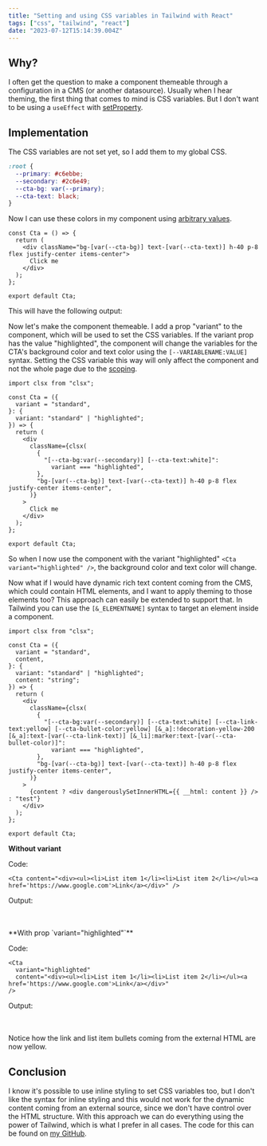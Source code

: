 ```yaml
---
title: "Setting and using CSS variables in Tailwind with React"
tags: ["css", "tailwind", "react"]
date: "2023-07-12T15:14:39.004Z"
---
```



## Why?

I often get the question to make a component themeable through a configuration in a CMS (or another datasource).
Usually when I hear theming, the first thing that comes to mind is CSS variables.
But I don't want to be using a `useEffect` with [setProperty](https://developer.mozilla.org/en-US/docs/Web/API/CSSStyleDeclaration/setProperty).

## Implementation

The CSS variables are not set yet, so I add them to my global CSS.

```css title="src/styles/global.css"
:root {
  --primary: #c6ebbe;
  --secondary: #2c6e49;
  --cta-bg: var(--primary);
  --cta-text: black;
}
```

Now I can use these colors in my component using [arbitrary values](https://tailwindcss.com/docs/adding-custom-styles#using-arbitrary-values).

```tsx title="src/components/Demo/Cta.tsx"
const Cta = () => {
  return (
    <div className="bg-[var(--cta-bg)] text-[var(--cta-text)] h-40 p-8 flex justify-center items-center">
      Click me
    </div>
  );
};

export default Cta;
```

This will have the following output:

<Cta />

Now let's make the component themeable. I add a prop "variant" to the component, which will be used to set the CSS variables.
If the variant prop has the value "highlighted", the component will change the variables for the CTA's background color and text color using the `[--VARIABLENAME:VALUE]` syntax.
Setting the CSS variable this way will only affect the component and not the whole page due to the [scoping](https://blog.logrocket.com/css-variables-scoping/).

```tsx title="src/components/Demo/Cta.tsx"
import clsx from "clsx";

const Cta = ({
  variant = "standard",
}: {
  variant: "standard" | "highlighted";
}) => {
  return (
    <div
      className={clsx(
        {
          "[--cta-bg:var(--secondary)] [--cta-text:white]":
            variant === "highlighted",
        },
        "bg-[var(--cta-bg)] text-[var(--cta-text)] h-40 p-8 flex justify-center items-center",
      )}
    >
      Click me
    </div>
  );
};

export default Cta;
```

So when I now use the component with the variant "highlighted" `<Cta variant="highlighted" />`, the background color and text color will change.

<Cta variant="highlighted" />

Now what if I would have dynamic rich text content coming from the CMS, which could contain HTML elements, and I want to apply theming to those elements too?
This approach can easily be extended to support that.
In Tailwind you can use the `[&_ELEMENTNAME]` syntax to target an element inside a component.

```tsx title="src/components/Demo/Cta.tsx"
import clsx from "clsx";

const Cta = ({
  variant = "standard",
  content,
}: {
  variant: "standard" | "highlighted";
  content: "string";
}) => {
  return (
    <div
      className={clsx(
        {
          "[--cta-bg:var(--secondary)] [--cta-text:white] [--cta-link-text:yellow] [--cta-bullet-color:yellow] [&_a]:!decoration-yellow-200 [&_a]:text-[var(--cta-link-text)] [&_li]:marker:text-[var(--cta-bullet-color)]":
            variant === "highlighted",
        },
        "bg-[var(--cta-bg)] text-[var(--cta-text)] h-40 p-8 flex justify-center items-center",
      )}
    >
      {content ? <div dangerouslySetInnerHTML={{ __html: content }} /> : "test"}
    </div>
  );
};

export default Cta;
```

**Without variant**

Code:

```tsx
<Cta content="<div><ul><li>List item 1</li><li>List item 2</li></ul><a href='https://www.google.com'>Link</a></div>" />
```

Output:

<Cta content="<div><ul><li>List item 1</li><li>List item 2</li></ul><a href='https://www.google.com'>Link</a></div>" />
<br></br>
**With prop `variant="highlighted"`**

Code:

```tsx
<Cta
  variant="highlighted"
  content="<div><ul><li>List item 1</li><li>List item 2</li></ul><a href='https://www.google.com'>Link</a></div>"
/>
```

Output:

<Cta
  variant="highlighted"
  content="<div><ul><li>List item 1</li><li>List item 2</li></ul><a href='https://www.google.com'>Link</a></div>"
/>
<br></br>
Notice how the link and list item bullets coming from the external HTML are now
yellow.

## Conclusion

I know it's possible to use inline styling to set CSS variables too, but I don't like the syntax for inline styling and this would not work for the dynamic content coming from an external source, since we don't have control over the HTML structure.
With this approach we can do everything using the power of Tailwind, which is what I prefer in all cases.
The code for this can be found on [my GitHub](https://github.com/thomasledoux1/website-thomas-astro).
